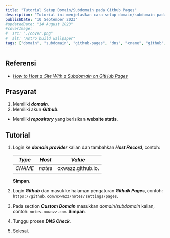 ```yaml
---
title: "Tutorial Setup Domain/Subdomain pada Github Pages"
description: "Tutorial ini menjelaskan cara setup domain/subdomain pada Github Pages."
publishDate: "10 September 2023"
#updatedDate: "14 August 2023"
#coverImage:
#  src: "./cover.png"
#  alt: "Astro build wallpaper"
tags: ["domain", "subdomain", "github-pages", "dns", "cname", "github", "website-statis"]
---
```


## Referensi
* [_How to Host a Site With a Subdomain on GitHub Pages_](https://sean-coughlin.medium.com/how-to-host-a-site-with-a-subdomain-on-github-pages-33202341f711)

## Prasyarat
1. Memiliki **_domain_**.
2. Memiliki akun **_Github_**.
  * Memiliki **_repository_** yang berisikan **website statis**.

## Tutorial
1. Login ke **_domain provider_** kalian dan tambahkan **_Host Record_**, contoh:

   | _Type_    | _Host_    | _Value_           |
      |-----------|-----------|-------------------|
   | _CNAME_   | _notes_   | oxwazz.github.io. |
   **Simpan**.
2. Login **_Github_** dan masuk ke halaman pengaturan **_Github Pages_**, contoh: `https://github.com/oxwazz/notes/settings/pages`.
3. Pada section **_Custom Domain_** masukkan _domain/subdomain_ kalian, contoh:  `notes.oxwazz.com`. **Simpan**.
4. Tunggu proses **_DNS Check_**.
5. Selesai.
